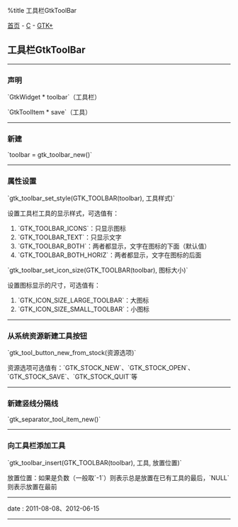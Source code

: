 %title 工具栏GtkToolBar

[[../../../index|首页]] - [[../index|C]] - [[index|GTK+]]
==工具栏GtkToolBar==
----
===声明===

`GtkWidget * toolbar`（工具栏）

`GtkToolItem * save`（工具）
----
===新建===

`toolbar = gtk_toolbar_new()`
----
===属性设置===

`gtk_toolbar_set_style(GTK_TOOLBAR(toolbar), 工具样式)`

设置工具栏工具的显示样式，可选值有：

# `GTK_TOOLBAR_ICONS`：只显示图标
# `GTK_TOOLBAR_TEXT`：只显示文字
# `GTK_TOOLBAR_BOTH`：两者都显示，文字在图标的下面（默认值）
# `GTK_TOOLBAR_BOTH_HORIZ`：两者都显示，文字在图标的后面

`gtk_toolbar_set_icon_size(GTK_TOOLBAR(toolbar), 图标大小)`

设置图标显示的尺寸，可选值有：

# `GTK_ICON_SIZE_LARGE_TOOLBAR`：大图标
# `GTK_ICON_SIZE_SMALL_TOOLBAR`：小图标
----
===从系统资源新建工具按钮===

`gtk_tool_button_new_from_stock(资源选项)`

资源选项可选值有：`GTK_STOCK_NEW`、`GTK_STOCK_OPEN`、`GTK_STOCK_SAVE`、`GTK_STOCK_QUIT`等
----
===新建竖线分隔线===

`gtk_separator_tool_item_new()`
----
===向工具栏添加工具===

`gtk_toolbar_insert(GTK_TOOLBAR(toolbar), 工具, 放置位置)`

放置位置：如果是负数（一般取`-1`）则表示总是放置在已有工具的最后，`NULL`则表示放置在最前
----
<red>date</red> : 2011-08-08、2012-06-15
----
